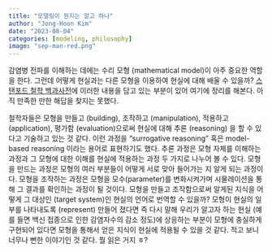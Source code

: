 ```yaml
---
title: "모델링이 뭔지는 알고 하나"
author: "Jong-Hoon Kim"
date: "2023-08-04"
categories: [modeling, philosophy]
image: "sep-man-red.png"
---
```


감염병 전파를 이해하는 데에는 수리 모형 (mathematical model)이 아주 중요한 역할을 한다. 그런데 어떻게 현실과는 다른 모형을 이용하여 현실에 대해 배울 수 있을까? [스탠포드 철학 백과사전](https://plato.stanford.edu/entries/models-science/#EpisCognFuncMode)에 이러한 내용을 담고 있는 부분이 있어 여기에 정리를 해본다. 아직 만족한 만한 해답을 찾지는 못했다.

철학자들은 모형을 만들고 (building), 조작하고 (manipulation), 적용하고 (application), 평가함 (evaluation)으로써 현실에 대해 추론 (reasoning) 을 할 수 있다고 기술하고 있는 것 같다. 이런 과정을 "surrogative reasoning" 혹은 model-based reasoning 이라는 용어로 표현하기도 했다. 추론 과정은 모형 자체를 이해하는 과정과 그 모형에 대한 이해를 현실에 적용하는 과정 두 가지로 나누어 볼 수 있다. 모형을 만드는 과정은 모형의 여러 부분들이 어떻게 서로 맞아 들어가는 지 알게 되는 과정이다. 모형을 조작하는 과정은 모형을 모수(parameter)를 변화시켜가며 시물레이션을 통해 그 결과를 확인하는 과정이 될 것이다. 모형을 만들고 조작함으로써 알게된 지식을 어떻게 그 대상인 (target system)인 현실의 언어로 번역할 수 있을까? 모형이 현실의 일부를 나타내도록 (represent) 만들어 졌다면 즉 다시 말해 우리가 알고자 하는 현실 (예를 들면 백신 접종으로 인한 감염자수의 감소 정도)에 상응하는 부분이 모형에 충실하게 구현되어 있다면 모형을 통해서 얻은 지식이 현실에 적용될 수 있을 것 같다. 적고 보니 너무나 뻔한 이야기인 것 같다. 뭘 읽은 거지 ㅎ?
